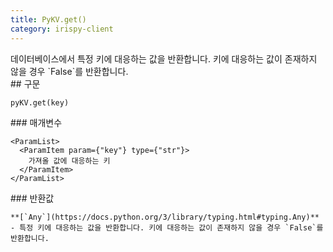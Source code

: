 ```yaml
---
title: PyKV.get()
category: irispy-client
---
```


<Section>
  데이터베이스에서 특정 키에 대응하는 값을 반환합니다. 키에 대응하는 값이 존재하지 않을 경우 `False`를 반환합니다.
</Section>
<Section>
  ## 구문

  ~~~py
  pyKV.get(key)
  ~~~

  <Section>
    ### 매개변수

    <ParamList>
      <ParamItem param={"key"} type={"str"}>
        가져올 값에 대응하는 키
      </ParamItem>
    </ParamList>
  </Section>
  <Section>
    ### 반환값

    **[`Any`](https://docs.python.org/3/library/typing.html#typing.Any)** - 특정 키에 대응하는 값을 반환합니다. 키에 대응하는 값이 존재하지 않을 경우 `False`를 반환합니다.
  </Section>
</Section>